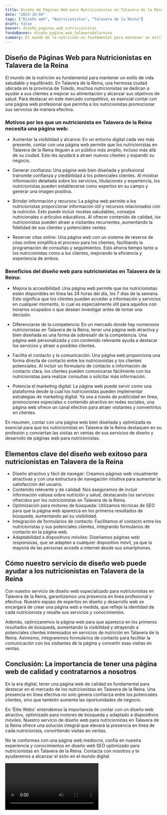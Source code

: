 ```yaml
---
title: Diseño de Páginas Web para Nutricionistas en Talavera de la Reina
date: "2023-10-04"
tags: ["Diseño web", "Nutricionistas", "Talavera de la Reina"]
draft: false
banner: diseño_paginas_web_nutricionistas
fondoBanner: diseño_pagina_web_talaveradelareina
summary: El mundo de la nutrición es fundamental para mantener un estilo de vida saludable y equilibrado. En Talavera de la Reina, una hermosa ciudad ubicada en la provincia de Toledo, muchos nutricionistas se dedican a ayudar a sus clientes a mejorar su alimentación y alcanzar sus objetivos de salud. Para destacar en este mercado competitivo, es esencial contar con una página web profesional que permita a los nutricionistas promocionar sus servicios de manera efectiva.
---
```



## Diseño de Páginas Web para Nutricionistas en Talavera de la Reina

El mundo de la nutrición es fundamental para mantener un estilo de vida saludable y equilibrado. En Talavera de la Reina, una hermosa ciudad ubicada en la provincia de Toledo, muchos nutricionistas se dedican a ayudar a sus clientes a mejorar su alimentación y alcanzar sus objetivos de salud. Para destacar en este mercado competitivo, es esencial contar con una página web profesional que permita a los nutricionistas promocionar sus servicios de manera efectiva.

### Motivos por los que un nutricionista en Talavera de la Reina necesita una página web:

- Aumentar la visibilidad y alcance: En un entorno digital cada vez más presente, contar con una página web permite que los nutricionistas en Talavera de la Reina lleguen a un público más amplio, incluso más allá de su ciudad. Esto les ayudará a atraer nuevos clientes y expandir su negocio.

- Generar confianza: Una página web bien diseñada y profesional transmite confianza y credibilidad a los potenciales clientes. Al mostrar información detallada sobre los servicios, titulaciones y experiencia, los nutricionistas pueden establecerse como expertos en su campo y generar una imagen positiva.

- Brindar información y recursos: La página web permite a los nutricionistas proporcionar información útil y recursos relacionados con la nutrición. Esto puede incluir recetas saludables, consejos nutricionales o artículos educativos. Al ofrecer contenido de calidad, los nutricionistas pueden atraer a visitantes recurrentes, aumentando la fidelidad de sus clientes y potenciales ventas.

- Reservar citas online: Una página web con un sistema de reserva de citas online simplifica el proceso para los clientes, facilitando la programación de consultas y seguimientos. Esto ahorra tiempo tanto a los nutricionistas como a los clientes, mejorando la eficiencia y experiencia de ambos.

### Beneficios del diseño web para nutricionistas en Talavera de la Reina:

- Mejora la accesibilidad: Una página web permite que los nutricionistas estén disponibles en línea las 24 horas del día, los 7 días de la semana. Esto significa que los clientes pueden acceder a información y servicios en cualquier momento, lo cual es especialmente útil para aquellos con horarios ocupados o que desean investigar antes de tomar una decisión.

- Diferenciarse de la competencia: En un mercado donde hay numerosos nutricionistas en Talavera de la Reina, tener una página web atractiva y bien diseñada es una forma de sobresalir de la competencia. Una página web personalizada y con contenido relevante ayuda a destacar los servicios y atraer a posibles clientes.

- Facilita el contacto y la comunicación: Una página web proporciona una forma directa de contacto entre los nutricionistas y los clientes potenciales. Al incluir un formulario de contacto o información de contacto clara, los clientes pueden comunicarse fácilmente con los nutricionistas para realizar consultas o solicitar más información.

- Potencia el marketing digital: La página web puede servir como una plataforma desde la cual los nutricionistas pueden implementar estrategias de marketing digital. Ya sea a través de publicidad en línea, promociones especiales o contenido atractivo en redes sociales, una página web ofrece un canal efectivo para atraer visitantes y convertirlos en clientes.

En resumen, contar con una página web bien diseñada y optimizada es esencial para que los nutricionistas en Talavera de la Reina destaquen en su profesión y conviertan las visitas en ventas de sus servicios de diseño y desarrollo de páginas web para nutricionistas.

<GifSeo />

<Cta />

## Elementos clave del diseño web exitoso para nutricionistas en Talavera de la Reina

- Diseño atractivo y fácil de navegar: Creamos páginas web visualmente atractivas y con una estructura de navegación intuitiva para aumentar la satisfacción del usuario.
- Contenido relevante y de calidad: Nos aseguramos de incluir información valiosa sobre nutrición y salud, destacando los servicios ofrecidos por los nutricionistas en Talavera de la Reina.
- Optimización para motores de búsqueda: Utilizamos técnicas de SEO para que la página web aparezca en los primeros resultados de búsqueda, aumentando así su visibilidad.
- Integración de formularios de contacto: Facilitamos el contacto entre los nutricionistas y sus potenciales clientes, integrando formularios de contacto en la página web.
- Adaptabilidad a dispositivos móviles: Diseñamos páginas web responsivas, que se adapten a cualquier dispositivo móvil, ya que la mayoría de las personas accede a internet desde sus smartphones.

## Cómo nuestro servicio de diseño web puede ayudar a los nutricionistas en Talavera de la Reina

Con nuestro servicio de diseño web especializado para nutricionistas en Talavera de la Reina, garantizamos una presencia en línea profesional y efectiva. Nuestro equipo de expertos en diseño y desarrollo web se encargará de crear una página web a medida, que refleje la identidad de cada nutricionista y resalte sus servicios y conocimientos.

Además, optimizaremos la página web para que aparezca en los primeros resultados de búsqueda, aumentando la visibilidad y atrayendo a potenciales clientes interesados en servicios de nutrición en Talavera de la Reina. Asimismo, integraremos formularios de contacto para facilitar la comunicación con los visitantes de la página y convertir esas visitas en ventas.

## Conclusión: La importancia de tener una página web de calidad y contratarnos a nosotros

En la era digital, tener una página web de calidad es fundamental para destacar en el mercado de los nutricionistas en Talavera de la Reina. Una presencia en línea efectiva no solo genera confianza entre los potenciales clientes, sino que también aumenta las oportunidades de negocio.

En 'Élite Webs' entendemos la importancia de contar con un diseño web atractivo, optimizado para motores de búsqueda y adaptado a dispositivos móviles. Nuestro servicio de diseño web para nutricionistas en Talavera de la Reina ofrece una solución integral que elevará la presencia en línea de cada nutricionista, convirtiendo visitas en ventas.

No te conformes con una página web mediocre, confía en nuestra experiencia y conocimientos en diseño web SEO optimizado para nutricionistas en Talavera de la Reina. Contacta con nosotros y te ayudaremos a alcanzar el éxito en el mundo digital.

<Video />

<CtaBot job="Nutricionistas" city="Talavera de la Reina" />

<Gmaps query="Talavera de la Reina+españa+maps" />

